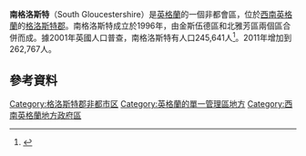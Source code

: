 {{refimprove|time=2022-5-6}}
'''南格洛斯特'''（South Gloucestershire）是[[英格蘭|英格蘭]]的一個非都會區，位於[[西南英格蘭|西南英格蘭]]的[[格洛斯特郡|格洛斯特郡]]。南格洛斯特成立於1996年，由金斯伍德區和北雅芳區兩個區合併而成。據2001年英國人口普查，南格洛斯特有人口245,641人<ref name="Demographic">{{cite web |url=http://www.southglos.gov.uk/_Resources/Publications/PTE/03/0200/PTE-03-0009 |title=South Gloucestershire Census Profile |publisher=South Gloucestershire Council |date=12 January 2003 |accessdate=14 March 2009 |deadurl=yes |archiveurl=https://web.archive.org/web/20080308103213/http://www.southglos.gov.uk/_Resources/Publications/PTE/03/0200/PTE-03-0009 |archivedate=2008年3月8日 }}</ref>。2011年增加到262,767人。

==參考資料==
{{Reflist}}

{{英国行政区划}}
{{DEFAULTSORT:South Gloucestershire}}
[[Category:格洛斯特郡非都市区|Category:格洛斯特郡非都市区]]
[[Category:英格蘭的單一管理區地方|Category:英格蘭的單一管理區地方]]
[[Category:西南英格蘭地方政府區|Category:西南英格蘭地方政府區]]
